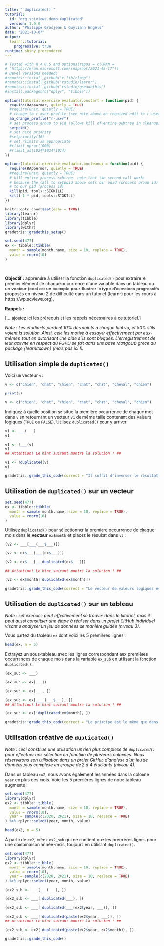 ```yaml
---
title: "`duplicated()`"
tutorial:
  id: "org.sciviews.demo.duplicated"
  version: 1.0.0
author: "Philippe Grosjean & Guyliann Engels"
date: "2021-10-07"
output: 
  learnr::tutorial:
    progressive: true
runtime: shiny_prerendered
---
```


```r
# Tested with R 4.0.5 and options(repos = c(CRAN =
# "https://mran.microsoft.com/snapshot/2021-05-17"))
# Devel versions needed:
#remotes::install_github("r-lib/rlang")
#remotes::install_github("rstudio/learnr")
#remotes::install_github("rstudio/greadethis")
#install.packages(c("dplyr", "tibble"))

options(tutorial.exercise.evaluator.onstart = function(pid) {
  require(RAppArmor, quietly = TRUE)
  #require(unix, quietly = TRUE)
  # change to r-user profile (see note above on required edit to r-user)
  aa_change_profile("r-user")
  # set process group to pid (allows kill of entire subtree in cleanup)
  setpgid()
  # set nice priority
  #setpriority(10)
  # set rlimits as appropriate
  #rlimit_nproc(1000)
  #rlimit_as(1024*1024*1024)
})

options(tutorial.exercise.evaluator.oncleanup = function(pid) {
  require(RAppArmor, quietly = TRUE)
  #require(unix, quietly = TRUE)
  # kill entire process subtree. note that the second call works
  # because the call to setpgid above sets our pgid (process group id)
  # to our pid (process id)
  kill(pid, tools::SIGKILL)
  kill(-1 * pid, tools::SIGKILL)
})

knitr::opts_chunk$set(echo = TRUE)
library(learnr)
library(tibble)
library(dplyr)
library(withr)
gradethis::gradethis_setup()

set.seed(477)
ex <- tibble::tibble(
  month = sample(month.name, size = 10, replace = TRUE),
  value = rnorm(10)
)
```

<br/>

**Objectif\ :** apprendre à utiliser la fonction `duplicated()` pour extraire le premier élément de chaque occurrence d'une variable dans un tableau ou un vecteur (ceci est un exemple pour illustrer le type d'exercices progressifs proposés en niveau 2 de difficulté dans un tutoriel {learnr} pour les cours à https://wp.scviews.org).

**Rappels\ :**

[... ajoutez ici les prérequis et les rappels nécessaires à ce tutoriel.]

*Note\ : Les étudiants perdent 10% des points à chaque hint vu, et 50% s'ils voient la solution. Ainsi, cela les motive à essayer effectivement par eux-mêmes, tout en autorisant une aide s'ils sont bloqués. L'enregistrement de leur activité en respect du RGPD se fait dans une base MongoDB grâce au package {learnitdown} (mais pas ici !).*


## Utilisation simple de `duplicated()`

Voici un vecteur `v`\ :

```r
v <- c("chien", "chat", "chien", "chat", "chat", "cheval", "chien")
```

```r
print(v)
```

```r
v <- c("chien", "chat", "chien", "chat", "chat", "cheval", "chien")
```

Indiquez à quelle position se situe la première occurrence de chaque mot dans `v` en retournant un vecteur `v1` de même taille contenant des valeurs logiques (`TRUE` ou `FALSE`). Utilisez `duplicated()` pour y arriver.

```r
v1 <- ___(___)
v1
```

```r
v1 <- !___(v)
v1
## Attention! Le hint suivant montre la solution ! ##
```

```r
v1 <- !duplicated(v)
v1
```

```r
gradethis::grade_this_code(correct = "Il suffit d'inverser le résultat renvoyé par duplicated() grâce à ! (not)")
```

## Utilisation de `duplicated()` sur un vecteur

```r
set.seed(477)
ex <- tibble::tibble(
  month = sample(month.name, size = 10, replace = TRUE),
  value = rnorm(10)
)
```

Utilisez `duplicated()` pour sélectionner la première occurrence de chaque mois dans le **vecteur** `ex$month` et placez le résultat dans `v2`\ :

```r
(v2 <- ___[___(___$___)])
```

```r
(v2 <- ex$___[___(ex$___)])
```

```r
(v2 <- ex$___[___duplicated(ex$___)])

## Attention! Le hint suivant montre la solution ! ##
```

```r
(v2 <- ex$month[!duplicated(ex$month)])
```

```r
gradethis::grade_this_code(correct = "Le vecteur de valeurs logiques est utilisé à l'intérieur d'un indiçage sur le vecteur v[....] pour extraire les éléments qui nous intéressent.")
```


## Utilisation de `duplicated()` sur un tableau

*Note\ : cet exercice peut effectivement se trouver dans le tutoriel, mais il peut aussi constituer une étape à réaliser dans un projet GitHub individuel visant à analyser un jeu de données de manière guidée (niveau 3).*

Vous partez du tableau `ex` dont voici les 5 premières lignes\ :

```r
head(ex, n = 5)
```

Extrayez un sous-tableau avec les lignes correspondant aux premières occurrences de chaque mois dans la variable `ex_sub` en utilisant la fonction `duplicated()`.

```r
(ex_sub <- ___)
```

```r
(ex_sub <- ex[___])
```

```r
(ex_sub <- ex[___, ])
```

```r
(ex_sub <- ex[____(___$___), ])
## Attention! Le hint suivant montre la solution ! ##
```

```r
(ex_sub <- ex[!duplicated(ex$month), ])
```

```r
gradethis::grade_this_code(correct = "Le principe est le même que dans l'exercice précédent, mais l'indiçage se fait sur les lignes à l'aide de x[...., ].")
```


## Utilisation créative de `duplicated()`

*Note\ : ceci constitue une utilisation un rien plus complexe de `duplicated()` pour effectuer une sélection en fonction de plusieurs colonnes. Nous réserverons son utilisation dans un projet GitHub d'analyse d'un jeu de données plus complexe en groupe de 2 à 4 étudiants (niveau 4).*

Dans un tableau `ex2`, nous avons également les années dans la colonne `year` en plus des mois. Voici les 5 premières lignes de notre tableau augmenté\ :

```r
set.seed(477)
library(dplyr)
ex2 <- tibble::tibble(
  month = sample(month.name, size = 10, replace = TRUE),
  value = rnorm(10),
  year = sample(c(2020, 2021), size = 10, replace = TRUE)
) %>% dplyr::select(year, month, value)
```

```r
head(ex2, n = 5)
```

À partir de `ex2`, créez `ex2_sub` qui ne contient que les premières lignes pour une combinaison année-mois, toujours en utilisant `duplicated()`.

```r
set.seed(477)
library(dplyr)
ex2 <- tibble::tibble(
  month = sample(month.name, size = 10, replace = TRUE),
  value = rnorm(10),
  year = sample(c(2020, 2021), size = 10, replace = TRUE)
) %>% dplyr::select(year, month, value)
```

```r
(ex2_sub <- ___[___(___), ])
```

```r
(ex2_sub <- ___[!duplicated(___), ])
```

```r
(ex2_sub <- ___[!duplicated(___(ex2$year, ___)), ])
```

```r
(ex2_sub <- ___[!duplicated(paste(ex2$year, ___)), ])
## Attention! Le hint suivant montre la solution ! ##
```

```r
(ex2_sub <- ex2[!duplicated(paste(ex2$year, ex2$month)), ])
```

```r
gradethis::grade_this_code()
```
